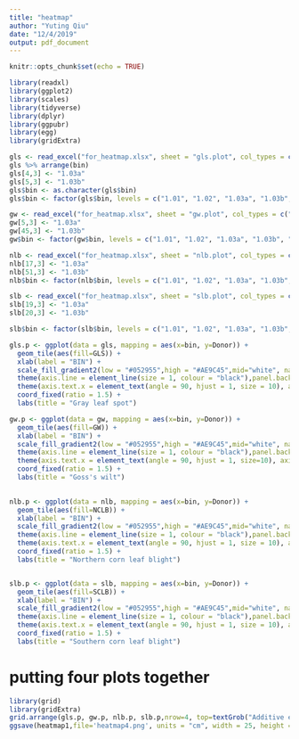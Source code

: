 ---
title: "heatmap"
author: "Yuting Qiu"
date: "12/4/2019"
output: pdf_document
---

```{r setup, include=FALSE}
knitr::opts_chunk$set(echo = TRUE)
```


```{r}
library(readxl)
library(ggplot2)
library(scales)
library(tidyverse)
library(dplyr)
library(ggpubr)
library(egg)
library(gridExtra)
```

```{r}
gls <- read_excel("for_heatmap.xlsx", sheet = "gls.plot", col_types = c("text", "numeric", "numeric"))
gls %>% arrange(bin)
gls[4,3] <- "1.03a"
gls[5,3] <- "1.03b"
gls$bin <- as.character(gls$bin)
gls$bin <- factor(gls$bin, levels = c("1.01", "1.02", "1.03a", "1.03b", "1.05","1.07", "2.03", "2.04","2.07","2.09", "3.04", "3.06", "3.07", "3.09", "4.03", "4.05","4.06", "4.07", "4.08", "4.09","5.01", "5.03","5.04", "6.01","6.05", "7.01", "7.02", "8.01", "8.03", "8.04", "8.06", "9.02", "9.03", "9.05","9.06","10.02","10.05","10.06"))

gw <- read_excel("for_heatmap.xlsx", sheet = "gw.plot", col_types = c("text", "numeric", "numeric"))
gw[5,3] <- "1.03a"
gw[45,3] <- "1.03b"
gw$bin <- factor(gw$bin, levels = c("1.01", "1.02", "1.03a", "1.03b", "1.05","1.07", "2.03", "2.04","2.07","2.09", "3.04", "3.06", "3.07", "3.09", "4.03", "4.05","4.06", "4.07", "4.08", "4.09","5.01", "5.03","5.04", "6.01","6.05", "7.01", "7.02", "8.01", "8.03", "8.04", "8.06", "9.02", "9.03", "9.05","9.06","10.02","10.05","10.06"))

nlb <- read_excel("for_heatmap.xlsx", sheet = "nlb.plot", col_types = c("text", "numeric", "numeric"))
nlb[17,3] <- "1.03a"
nlb[51,3] <- "1.03b"
nlb$bin <- factor(nlb$bin, levels = c("1.01", "1.02", "1.03a", "1.03b", "1.05","1.07", "2.03", "2.04","2.07","2.09", "3.04", "3.06", "3.07", "3.09", "4.03", "4.05","4.06", "4.07", "4.08", "4.09","5.01", "5.03","5.04", "6.01","6.05", "7.01", "7.02", "8.01", "8.03", "8.04", "8.06", "9.02", "9.03","9.05", "9.06","10.02","10.05","10.06"))

slb <- read_excel("for_heatmap.xlsx", sheet = "slb.plot", col_types = c("text", "numeric", "numeric"))
slb[19,3] <- "1.03a"
slb[20,3] <- "1.03b"
```


```{r}
slb$bin <- factor(slb$bin, levels = c("1.01", "1.02", "1.03a", "1.03b", "1.05","1.07", "2.03", "2.04","2.07","2.09", "3.04", "3.06", "3.07", "3.09", "4.03", "4.05","4.06", "4.07", "4.08", "4.09","5.01", "5.03","5.04", "6.01","6.05", "7.01", "7.02", "8.01", "8.03", "8.04", "8.06", "9.02", "9.03", "9.05","9.06","10.02","10.05","10.06"))
```


```{r}
gls.p <- ggplot(data = gls, mapping = aes(x=bin, y=Donor)) +
  geom_tile(aes(fill=GLS)) +
  xlab(label = "BIN") +
  scale_fill_gradient2(low = "#052955",high = "#AE9C45",mid="white", na.value = "red4") +
  theme(axis.line = element_line(size = 1, colour = "black"),panel.background = element_rect(fill = "white")) +
  theme(axis.text.x = element_text(angle = 90, hjust = 1, size = 10), axis.text.y = element_text(size = 11), plot.title = element_text(hjust = 0.5)) + 
  coord_fixed(ratio = 1.5) +
  labs(title = "Gray leaf spot") 

gw.p <- ggplot(data = gw, mapping = aes(x=bin, y=Donor)) +
  geom_tile(aes(fill=GW)) +
  xlab(label = "BIN") +
  scale_fill_gradient2(low = "#052955",high = "#AE9C45",mid="white", na.value = "red4") +
  theme(axis.line = element_line(size = 1, colour = "black"),panel.background = element_rect(fill = "white")) +
  theme(axis.text.x = element_text(angle = 90, hjust = 1, size=10), axis.text.y = element_text(size = 11), plot.title = element_text(hjust = 0.5)) + 
  coord_fixed(ratio = 1.5) +
  labs(title = "Goss's wilt")
  

nlb.p <- ggplot(data = nlb, mapping = aes(x=bin, y=Donor)) +
  geom_tile(aes(fill=NCLB)) +
  xlab(label = "BIN") +
  scale_fill_gradient2(low = "#052955",high = "#AE9C45",mid="white", na.value = "red4") +
  theme(axis.line = element_line(size = 1, colour = "black"),panel.background = element_rect(fill = "white")) +
  theme(axis.text.x = element_text(angle = 90, hjust = 1, size = 10), axis.text.y = element_text(size = 11), plot.title = element_text(hjust = 0.5)) + 
  coord_fixed(ratio = 1.5) +
  labs(title = "Northern corn leaf blight")


slb.p <- ggplot(data = slb, mapping = aes(x=bin, y=Donor)) +
  geom_tile(aes(fill=SCLB)) +
  xlab(label = "BIN") +
  scale_fill_gradient2(low = "#052955",high = "#AE9C45",mid="white", na.value = "red4") +
  theme(axis.line = element_line(size = 1, colour = "black"),panel.background = element_rect(fill = "white")) +
  theme(axis.text.x = element_text(angle = 90, hjust = 1, size = 10), axis.text.y = element_text(size=11), plot.title = element_text(hjust = 0.5)) + 
  coord_fixed(ratio = 1.5) + 
  labs(title = "Southern corn leaf blight")
```


# putting four plots together
```{r}
library(grid)
library(gridExtra)
grid.arrange(gls.p, gw.p, nlb.p, slb.p,nrow=4, top=textGrob("Additive effect of identified QTL in four populations for four diseases", gp=gpar(fontsize=18))) -> heatmap1
ggsave(heatmap1,file='heatmap4.png', units = "cm", width = 25, height = 30)

```

